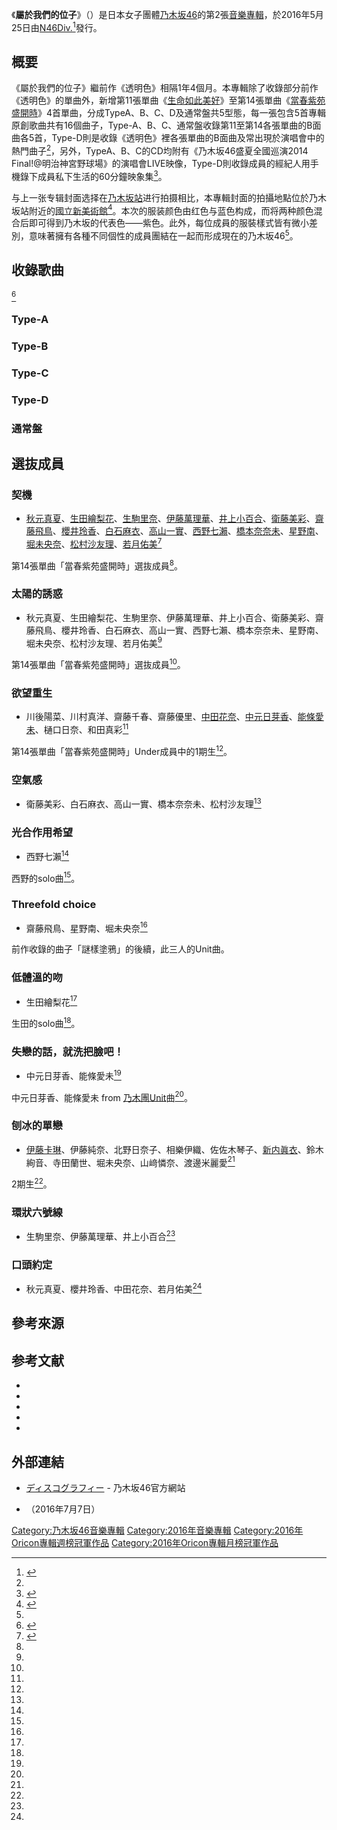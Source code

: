 {{Infobox Album
| Name         = 屬於我們的位子
| Original_name   = {{lang|ja|それぞれの椅子}}
| Type           = [[錄音室專輯|錄音室專輯]]
| Artist         = [[乃木坂46|乃木坂46]]
| Cover          = それぞれの椅子.jpg
| Caption        = A盤封面
| Released       = {{flagicon|JPN}} 2016年5月25日<br />{{flagicon|ROC}} 2016年5月27日
| Recorded        = 2016年
| Genre          = [[J-POP|J-POP]]
| Length         = 
| Label          = [[Sony_Music_Records|N46Div.]]
| Producer       = [[秋元康|秋元康]]
| Reviews        = 
| Chart position =
| Certification  = 
| Last album     = [[透明色_(乃木坂46專輯)|透明色]]<br />（2015年）
| This album     = '''屬於我們的位子'''<br />（2016年）
| Next album     = [[最初的梦想_(专辑)|最初的夢想]]<br />（2017年）
| Misc           = {{Singles
| Name           = 
| Type           = 專輯
| single 1       = [[生命如此美好|生命如此美好]]
| single 1 date  = 2015年3月18日
| single 2       = [[太陽敲敲門|太陽敲敲門]]
| single 2 date  = 2015年7月22日
| single 3       = [[此刻，想說話的對象|此刻，想說話的對象]]
| single 3 date  = 2015年10月28日
| single 4       = [[當春紫苑盛開時|當春紫苑盛開時]]
| single 4 date  = 2016年3月23日
}}}}
《'''屬於我們的位子'''》（{{jpn|j=それぞれの椅子|hg=それぞれのいす|rm=Sorezore no Isu|f=y}}）是日本女子團體[[乃木坂46|乃木坂46]]的第2張[[音樂專輯|音樂專輯]]，於2016年5月25日由[[Sony_Music_Records|N46Div.]]<ref name="nogizaka02">{{cite web|url=http://www.nogizaka46.com/smph/news/2016/04/11-1.php|script-title=ja:乃木坂46待望の2ndアルバム、2016年5月25日リリース決定!|language=ja|work=乃木坂46官方网站|publisher=乃木坂46LLC|date=2016-04-11|accessdate=2016-04-26|archive-url=https://web.archive.org/web/20160507120613/http://www.nogizaka46.com/smph/news/2016/04/11-1.php|archive-date=2016年5月7日|dead-url=yes}}</ref>發行。

== 概要 ==
《屬於我們的位子》繼前作《透明色》相隔1年4個月。本專輯除了收錄部分前作《透明色》的單曲外，新增第11張單曲《[[生命如此美好|生命如此美好]]》至第14張單曲《[[當春紫苑盛開時|當春紫苑盛開時]]》4首單曲，分成TypeA、B、C、D及通常盤共5型態，每一張包含5首專輯原創歌曲共有16個曲子，Type-A、B、C、通常盤收錄第11至第14各張單曲的B面曲各5首，Type-D則是收錄《透明色》裡各張單曲的B面曲及常出現於演唱會中的熱門曲子<ref name="nogizakaalbum" />，另外，TypeA、B、C的CD均附有《乃木坂46盛夏全國巡演2014 Final!@明治神宮野球場》的演唱會LIVE映像，Type-D則收錄成員的經紀人用手機錄下成員私下生活的60分鐘映象集<ref name="type">{{cite web|url=http://www.nogizaka46.com/smph/news/2016/04/11-2.php|script-title=ja:乃木坂46 2nd アルバム（CD＋DVD）盤に収録される特典映像が大決定!!|language=ja|work=乃木坂46官方网站|publisher=乃木坂46LLC|date=2016-04-11|accessdate=2016-04-26|archive-date=2016-06-05|archive-url=https://web.archive.org/web/20160605090337/http://www.nogizaka46.com/smph/news/2016/04/11-2.php|dead-url=no}}</ref>。

与上一张专辑封面选择在[[乃木坂站|乃木坂站]]进行拍摄相比，本專輯封面的拍攝地點位於乃木坂站附近的[[國立新美術館|國立新美術館]]<ref name="costume">{{Cite web|url=http://www.nogizaka46.com/news/2016/04/26-1.php|script-title=ja:【タイトル決定！！】乃木坂46 2ndアルバムタイトル＆ジャケット写真初公開！！|language=ja|date=2016-04-26|accessdate=2019-09-06|publisher=乃木坂46官方网站|archive-date=2019-09-06|archive-url=https://web.archive.org/web/20190906104349/http://www.nogizaka46.com/news/2016/04/26-1.php|dead-url=no}}</ref>。本次的服装颜色由红色与蓝色构成，而将两种颜色混合后即可得到乃木坂的代表色——紫色。此外，每位成員的服裝樣式皆有微小差別，意味著擁有各種不同個性的成員團結在一起而形成現在的乃木坂46<ref name="costume" />。

== 收錄歌曲 ==
<ref>{{Cite web|url=http://www.facebook.com/notes/sony-music-taiwan-jpop/10154032490351013/|title=0527新發行：乃木坂46 / 屬於我們的位子 (Type A、B、C、D)|publisher=台灣索尼音樂JPOP臉書專頁|language=zh-tw|accessdate=2019-04-16|archive-date=2019-04-18|archive-url=https://web.archive.org/web/20190418072250/https://www.facebook.com/notes/sony-music-taiwan-jpop/10154032490351013/|dead-url=no}}</ref>
=== Type-A ===
{{tracklist
| collapsed       = 
| headline        = CD<ref name="a">{{Harvnb|乃木坂46|2016a}}。</ref>
| extra_column    = 編曲
| total_length    = 
| all_lyrics      = 

| title1          = [[生命如此美好|生命如此美好]]（{{lang|ja|命は美しい}}）
| note1           = 
| lyrics1         = 
| music1          = Hiroki Sagawa
| extra1          = Hiroki Sagawa
| length1         = 5:14
| title2          = [[太陽敲敲門|太陽敲敲門]]（{{lang|ja|太陽ノック}}）
| note2           = 
| lyrics2         = 
| music2          = 黑須克彥
| extra2          = 長田直之
| length2         = 4:02
| title3          = [[此刻，想說話的對象|此刻，想說話的對象]]（{{lang|ja|今，話したい誰かがいる}}）
| note3           = 
| lyrics3         = 
| music3          = Akira Sunset、APAZZI
| extra3          = Akira Sunset、APAZZI
| length3         = 4:22
| title4          = [[當春紫苑盛開時|當春紫苑盛開時]]（{{lang|ja|ハルジオンが咲く頃}}）
| note4           = 
| lyrics4         = 
| music4          = Akira Sunset、APAZZI
| extra4          = Akira Sunset、APAZZI
| length4         = 5:28
| title5          = 契機（{{lang|ja|きっかけ}}）
| note5           = 
| lyrics5         = 
| music5          = 杉山勝彥
| extra5          = 杉山勝彥、有木龍郎
| length5         = 5:18
| title6          = 太陽的誘惑（{{lang|ja|太陽に口説かれて}}）
| note6           = 
| lyrics6         = 
| music6          = 藤野貴文
| extra6          = 藤野貴文
| length6         = 4:10
| title7          = 欲望重生（{{Lang|ja|欲望のリインカーネーション}}）
| note7           = 
| lyrics7         = 
| music7          = 渡邊未來
| extra7          = 渡邊未來
| length7         = 4:18
| title8          = [[此刻，想說話的對象|忘卻悲傷的方法]]（{{Lang|ja|悲しみの忘れ方}}）
| note8           = 
| lyrics8         = 
| music8          = 近藤圭一
| extra8          = 久下真音
| length8         = 4:27	
| title9          = 空氣感（{{Lang|ja|空気感}}）
| note9           = 
| lyrics9         = 
| music9          = DR QUEENBEE
| extra9          = DR QUEENBEE
| length9         = 3:53
| title10          = 光合作用希望（{{Lang|ja|光合成希望}}）
| note10           = 
| lyrics10         = 
| music10          = 吉田博
| extra10          = 野中雄一
| length10         = 3:55
| title11          = [[太陽敲敲門_#無表情|無表情]]
| note11           = 
| lyrics11         = 
| music11          = Akira Sunset
| extra11          = Akira Sunset
| length11         = 3:50
| title12          = [[生命如此美好|事先預知的浪漫]]（{{Lang|ja|あらかじめ語られるロマンス}}）
| note12           = 
| lyrics12         = 
| music12          = Soulife|SoichiroK、Soulife|Nozomu.S
| extra12          = SoichiroK、Nozomu.S
| length12         = 4:53
| title13          = [[此刻，想說話的對象|間隙]]（{{Lang|ja|隙間}}）
| note13           = 
| lyrics13         = 
| music13          = Akira Sunset、Carlos K.
| extra13          = Akira Sunset、Carlos K.
| length13         = 5:01	
| title14          = [[當春紫苑盛開時|陡坡]]（{{Lang|ja|急斜面}}）
| note14           = 
| lyrics14         = 
| music14          = FURUTA、Yasutaka.Ishio
| extra14          = 重永亮介
| length14         = 3:45
| title15          = [[太陽敲敲門|翅膀的記憶]]（{{Lang|ja|羽根の記憶}}）
| note15           = 
| lyrics15         = 
| music15          = 杉山勝彥
| extra15          = 杉山勝彥、有木龍郎
| length15         = 5:41
| title16          = [[窗簾圍繞|乃木坂之詩]]（{{Lang|ja|乃木坂の詩}}）
| note16           = 
| lyrics16         = 
| music16          = 井手功二
| extra16          = 井手功二
| length16         = 4:30
}}
{{tracklist
| collapsed       =  
| headline        = DVD「乃木坂46 真夏的全國巡演2014 Final!@明治神宮棒球場（前篇）」<ref name="a" />
| total_length    = 62:45
| title1          = 夏天的Free&Easy（{{lang|ja|夏のFree＆Easy}}）
| length1         = 
| title2          = 浪漫的開始（{{lang|ja|ロマンスのスタート}}）
| length2         = 
| title3          = 或許我想見到你（{{lang|ja|会いたかったかもしれない}}）
| length3         = 
| title4          = 浪漫墨魚燒（{{lang|ja|ロマンティックいか焼き}}）
| length4         = 
| title5          = Girls' Rule（{{lang|ja|ガールズルール}}）
| length5         = 
| title6          = 無能為力地待在你身邊（{{lang|ja|何もできずにそばにいる}}）
| length6         = 
| title7          = 如同剛出生時（{{lang|ja|生まれたままで}}）
| length7         = 
| title8          = 不在這兒的某處（{{lang|ja|ここじゃないどこか}}）
| length8         = 
| title9          = 指望遠鏡
| length9         = 
| title10         = 月亮的大小（{{lang|ja|月の大きさ}}）
| length10        = 
| title11         = 因為不想失去（{{lang|ja|失いたくないから}}）
| length11        = 
| title12         = 人們的樂器（{{lang|ja|人間という楽器}}）
| length12        = 
}}

=== Type-B ===
{{tracklist
| collapsed       = 
| headline        = CD<ref name="b">{{Harvnb|乃木坂46|2016b}}。</ref>
| extra_column    = 編曲
| total_length    = 
| all_lyrics      = 

| title1          = 生命如此美好
| note1           = 
| lyrics1         = 
| music1          = Hiroki Sagawa
| extra1          = Hiroki Sagawa
| length1         = 5:14
| title2          = 太陽敲敲門
| note2           = 
| lyrics2         = 
| music2          = 黑須克彥
| extra2          = 長田直之
| length2         = 4:02
| title3          = 此刻，想說話的對象
| note3           = 
| lyrics3         = 
| music3          = Akira Sunset、APAZZI
| extra3          = Akira Sunset、APAZZI
| length3         = 4:22
| title4          = 當春紫苑盛開時
| note4           = 
| lyrics4         = 
| music4          = Akira Sunset、APAZZI
| extra4          = Akira Sunset、APAZZI
| length4         = 5:28
| title5          = 契機
| note5           = 
| lyrics5         = 
| music5          = 杉山勝彥
| extra5          = 杉山勝彥、有木龍郎
| length5         = 5:18
| title6          = 太陽的誘惑
| note6           = 
| lyrics6         = 
| music6          = 藤野貴文
| extra6          = 藤野貴文
| length6         = 4:10
| title7          = 欲望重生
| note7           = 
| lyrics7         = 
| music7          = 渡邊未來
| extra7          = 渡邊未來
| length7         = 4:18
| title8          = 忘記悲傷的方法
| note8           = 
| lyrics8         = 
| music8          = 近藤圭一
| extra8          = 久下真音
| length8         = 4:27	
| title9          = Threefold choice
| note9           = 
| lyrics9         = 
| music9          = 古川貴浩
| extra9          = 古川貴浩
| length9         = 3:41
| title10          = 低體溫的吻（{{lang|ja|低体温のキス}}）
| note10           = 
| lyrics10         = 
| music10          = 中谷篤子
| extra10          = 田上陽一
| length10         = 3:59
| title11          = [[當春紫苑盛開時|遙遠的不丹王國]]（{{lang|ja|遥かなるブータン}}）
| note11           = 
| lyrics11         = 
| music11          = 築田格
| extra11          = ha-j
| length11         = 4:36
| title12          = [[此刻，想說話的對象|POPIPAPPAPPA]]（{{lang|ja|ポピパッパッパー}}）
| note12           = 
| lyrics12         = 
| music12          = Akira Sunset、ha-j
| extra12          = Akira Sunset、ha-j
| length12         = 4:01
| title13          = [[太陽敲敲門|脱下制服説再見…]]（{{lang|ja|制服を脫いでサヨナラを・・・}}）

| note13           = 
| lyrics13         = 
| music13          = 古川貴浩
| extra13          = 古川貴浩
| length13         = 5:00
| title14          = [[當春紫苑盛開時|憂鬱與泡泡糖]]（{{lang|ja|憂鬱と風船ガム}}）
| note14           = 
| lyrics14         = 
| music14          = HIROTOMO、Dr.Lilcom
| extra14          = APAZZI
| length14         = 4:03
| title15          = [[生命如此美好|重新站起]]（{{Lang|ja|立ち直り中}}）
| note15           = 
| lyrics15         = 
| music15          = 福田貴史
| extra15          = TATOO
| length15         = 4:41
| title16          = 乃木坂之詩
| note16           = 
| lyrics16         = 
| music16          = 井手功二
| extra16          = 井手功二
| length16         = 4:30
}}
{{tracklist
| collapsed       = 
| headline        = DVD「乃木坂46 真夏的全國巡演2014 Final!@明治神宮棒球場（中篇）」<ref name="b" />
| total_length    = 
| title1          = 人們為何奔跑？（{{lang|ja|人はなぜ走るのか？}}）
| length1         = 
| title2          = 性急的蝸牛（{{lang|ja|せっかちなかたつむり}}）
| length2         = 
| title3          = 左胸的勇氣（{{lang|ja|左胸の勇気}}）
| length3         = 
| title4          = 第幾次的藍天？（{{lang|ja|何度目の青空か？}}）
| length4         = 
| title5          = 謝謝（{{lang|ja|ダンケシェーン}}）
| length5         = 
| title6          = 哪有這麼離譜的…（{{lang|ja|そんなバカな・・・}}）
| length6         = 
| title7          = 心之解藥（{{lang|ja|心の薬}}）
| length7         = 
| title8          = 13號星期五（{{lang|ja|13日の金曜日}}）
| length8         = 
| title9          = 風扇（{{lang|ja|扇風機}}）
| length9         = 
| title10         = 前方的出口（{{lang|ja|その先の出口}}）
| length10        = 
| title11         = 沉默的獅子（{{lang|ja|無口なライオン}}）
| length11        = 
| title12         = 我如果不去的話會是誰去？（{{lang|ja|僕が行かなきゃ誰が行くんだ？}}）
| length12        = 
| title13         = 彈額頭（{{lang|ja|でこぴん}}）
| length13        = 
| title14         = 呼吸的方法（{{lang|ja|吐息のメソッド}}）
| length14        = 
}}

=== Type-C ===
{{tracklist
| collapsed       = 
| headline        = CD<ref name="c">{{Harvnb|乃木坂46|2016c}}。</ref>
| extra_column    = 編曲
| total_length    = 
| all_lyrics      = 

| title1          = 生命如此美好
| note1           = 
| lyrics1         = 
| music1          = Hiroki Sagawa
| extra1          = Hiroki Sagawa
| length1         = 5:14
| title2          = 太陽敲敲門
| note2           = 
| lyrics2         = 
| music2          = 黑須克彥
| extra2          = 長田直之
| length2         = 4:02
| title3          = 此刻，想說話的對象
| note3           = 
| lyrics3         = 
| music3          = Akira Sunset、APAZZI
| extra3          = Akira Sunset、APAZZI
| length3         = 4:22
| title4          = 當春紫苑盛開時
| note4           = 
| lyrics4         = 
| music4          = Akira Sunset、APAZZI
| extra4          = Akira Sunset、APAZZI
| length4         = 5:28
| title5          = 契機
| note5           = 
| lyrics5         = 
| music5          = 杉山勝彦
| extra5          = 杉山勝彦、有木竜郎
| length5         = 5:18
| title6          = 太陽的誘惑
| note6           = 
| lyrics6         = 
| music6          = 藤野貴文
| extra6          = 藤野貴文
| length6         = 4:10
| title7          = 欲望重生
| note7           = 
| lyrics7         = 
| music7          = 渡邊未來
| extra7          = 渡邊未來
| length7         = 4:18
| title8          = 忘卻悲傷的方法
| note8           = 
| lyrics8         = 
| music8          = 近藤圭一
| extra8          = 久下真音
| length8         = 4:27	
| title9          = 失戀的話，就洗把臉吧！（{{lang|ja|失恋したら、顔を洗え!}}）
| note9           = 
| lyrics9         = 
| music9          = 齋藤邦明
| extra9          = 内田充
| length9         = 3:59
| title10          = 刨冰的單戀（{{lang|ja|かき氷の片想い}}）
| note10           = 
| lyrics10         = 
| music10          = 白須賀悟
| extra10          = 白須賀悟
| length10         = 4:26
| title11          = [[此刻，想說話的對象|成為大人的捷徑]]（{{lang|ja|大人への近道}}）
| note11           = 
| lyrics11         = 
| music11          = 古川貴浩
| extra11          = 古川貴浩
| length11         = 5:16
| title12          = [[生命如此美好|若你不曾遇見我就好了]]（{{lang|ja|君は僕と会わない方がよかったのかな}}）
| note12           = 
| lyrics12         = 
| music12          = Akira Sunset、ha-j
| extra12          = Akira Sunset、ha-j
| length12         = 5:03
| title13          = [[太陽敲敲門|離別前，更喜歡你]]（{{lang|ja|別れ際、もっと好きになる}}）
| note13           = 
| lyrics13         = 
| music13          = Akira Sunset、ha-j
| extra13          = Akira Sunset、ha-j
| length13         = 4:16
| title14          = [[此刻，想說話的對象|嫉妒的權利]]（{{lang|ja|嫉妬の権利}}）
| note14           = 
| lyrics14         = 
| music14          = 丸山真由子
| extra14          = 丸山真由子
| length14         = 5:17
| title15          = [[當春紫苑盛開時_#不等号|不等号]]
| note15           = 
| lyrics15         = 
| music15          = 福田貴史
| extra15          = 福田貴史
| length15         = 4:16
| title16          = 乃木坂之詩
| note16           = 
| lyrics16         = 
| music16          = 井手功二
| extra16          = 井手功二
| length16         = 4:30
}}
{{tracklist
| collapsed       = 
| headline        = DVD「乃木坂46 真夏的全國巡演2014 Final!@明治神宮棒球場（後篇）」<ref name="c" />
| total_length    = 
| title1          = 世界上最孤獨的Lover（{{lang|ja|世界で一番 孤独なLover}}）
| length1         = 
| title2          = 制服模特兒（{{lang|ja|制服のマネキン}}）
| length2         = 
| title3          = 在這裡的理由（{{lang|ja|ここにいる理由}}）
| length3         = 
| title4          = 髮夾（{{lang|ja|バレッタ}}）
| length4         = 
| title5          = 奔馳吧！Bicycle（{{lang|ja|走れ！Bicycle}}）
| length5         = 
| title6          = 來吧Shampoo！（{{lang|ja|おいでシャンプー}}）
| length6         = 
| title7          = 你就是希望（{{lang|ja|君の名は希望}}）
| length7         = 
| title8          = 察覺時已是單戀（{{lang|ja|気づいたら片想い}}）
| length8         = 
| title9          = 窗簾圍繞（{{lang|ja|ぐるぐるカーテン}}）
| length9         = 
| title10         = 乃木坂之詩
| length10        = 
}}

=== Type-D ===
{{tracklist
| collapsed       = 
| headline        = CD<ref name="d">{{Harvnb|乃木坂46|2016d}}。</ref>
| extra_column    = 編曲
| total_length    = 
| all_lyrics      = 

| title1          = 生命的美好
| note1           = 
| lyrics1         = 
| music1          = Hiroki Sagawa
| extra1          = Hiroki Sagawa
| length1         = 5:14
| title2          = 太陽敲敲門
| note2           = 
| lyrics2         = 
| music2          = 黑須克彥
| extra2          = 長田直之
| length2         = 4:02
| title3          = 此刻，想說話的對象
| note3           = 
| lyrics3         = 
| music3          = Akira Sunset、APAZZI
| extra3          = Akira Sunset、APAZZI
| length3         = 4:22
| title4          = 當春紫苑盛開時
| note4           = 
| lyrics4         = 
| music4          = Akira Sunset、APAZZI
| extra4          = Akira Sunset、APAZZI
| length4         = 5:28
| title5          = 契機
| note5           = 
| lyrics5         = 
| music5          = 杉山勝彥
| extra5          = 杉山勝彥、有木龍郎
| length5         = 5:18
| title6          = 太陽的誘惑
| note6           = 
| lyrics6         = 
| music6          = 藤野貴文
| extra6          = 藤野貴文
| length6         = 4:10
| title7          = 欲望重生
| note7           = 
| lyrics7         = 
| music7          = 渡邊未來
| extra7          = 渡邊未來
| length7         = 4:18
| title8          = 忘記悲傷的方法
| note8           = 
| lyrics8         = 
| music8          = 近藤圭一
| extra8          = 久下真音
| length8         = 4:27	
| title9          = 環狀六號線
| note9           = 
| lyrics9         = 
| music9          = 齋藤涼介
| extra9          = 齋藤涼介
| length9         = 4:03
| title10          = 口頭約定（{{lang|ja|口約束}}）
| note10           = 
| lyrics10         = 
| music10          = Amber
| extra10          = 若田部誠
| length10         = 4:32
| title11          = [[你就是希望|浪漫墨魚燒]]（{{lang|ja|ロマンティックいか焼き}}）
| note11           = 
| lyrics11         = 
| music11          = 橫健介
| extra11          = 重永亮介
| length11         = 4:28
| title12          = House!（{{lang|ja|ハウス！}}）
| note12           = 
| lyrics12         = 
| music12          = 大谷靖夫
| extra12          = y@suo ohtani
| length12         = 5:06
| title13          = [[髮夾_(單曲)|哪有這麼離譜的…]]（{{Lang|ja|そんなバカな・・・}}）
| note13           = 
| lyrics13         = 
| music13          = Akira Sunset
| extra13          = Akira Sunset
| length13         = 4:28
| title14          = [[你就是希望|乾脆一點]]（{{lang|ja|シャキイズム}}）
| note14           = 
| lyrics14         = 
| music14          = 岡本健介
| extra14          = 岡本健介
| length14         = 4:11
| title15          = [[察覺時已是單戀|浪漫的開始]]（{{lang|ja|ロマンスのスタート}}）
| note15           = 
| lyrics15         = 
| music15          = 押田誠
| extra15          = 佐佐木聰作、押田誠
| length15         = 4:00
| title16          = 乃木坂之詩
| note16           = 
| lyrics16         = 
| music16          = 井手功二
| extra16          = 井手功二
| length16         = 4:30
}}
{{tracklist
| collapsed       = 
| headline        = DVD<ref name="d" />
| total_length    = 
| title1          = 經紀人的錄影 約60分鐘的秘藏影像滿載！
| length1         = 
}}

=== 通常盤 ===
{{tracklist
| collapsed       = 
| headline        = CD<ref>{{Harvnb|乃木坂46|2016e}}。</ref>
| extra_column    = 編曲
| total_length    = 
| all_lyrics      = 

| title1          = 生命如此美好
| note1           = 
| lyrics1         = 
| music1          = Hiroki Sagawa
| extra1          = Hiroki Sagawa
| length1         = 5:14
| title2          = 太陽敲敲門
| note2           = 
| lyrics2         = 
| music2          = 黑須克彥
| extra2          = 長田直之
| length2         = 4:02
| title3          = 此刻，想說話的對象
| note3           = 
| lyrics3         = 
| music3          = Akira Sunset、APAZZI
| extra3          = Akira Sunset、APAZZI
| length3         = 4:22
| title4          = 當春紫苑盛開時
| note4           = 
| lyrics4         = 
| music4          = Akira Sunset、APAZZI
| extra4          = Akira Sunset、APAZZI
| length4         = 5:28
| title5          = 契機
| note5           = 
| lyrics5         = 
| music5          = 杉山勝彥
| extra5          = 杉山勝彥、有木龍郎
| length5         = 5:18
| title6          = 太陽的誘惑
| note6           = 
| lyrics6         = 
| music6          = 藤野貴文
| extra6          = 藤野貴文
| length6         = 4:10
| title7          = 欲望重生
| note7           = 
| lyrics7         = 
| music7          = 渡邊未來
| extra7          = 渡邊未來
| length7         = 4:18
| title8          = 忘記悲傷的方法
| note8           = 
| lyrics8         = 
| music8          = 近藤圭一
| extra8          = 久下真音
| length8         = 4:27	
| title9          = 空氣感
| note9           = 
| lyrics9         = 
| music9          = DR QUEENBEE
| extra9          = DR QUEENBEE
| length9         = 3:53
| title10          = 光合作用希望
| note10           = 
| lyrics10         = 
| music10          = 吉田博
| extra10          = 野中雄一
| length10         = 3:55
| title11          = 無表情
| note11           = 
| lyrics11         = 
| music11          = Akira Sunset
| extra11          = Akira Sunset
| length11         = 3:50
| title12          = 事先預知的浪漫
| note12           = 
| lyrics12         = 
| music12          = SoichiroK、Nozomu.S
| extra12          = SoichiroK、Nozomu.S
| length12         = 4:53
| title13          = 間隙
| note13           = 
| lyrics13         = 
| music13          = Akira Sunset、Carlos K.
| extra13          = Akira Sunset、Carlos K.
| length13         = 5:01	
| title14          = 陡坡
| note14           = 
| lyrics14         = 
| music14          = FURUTA、Yasutaka.Ishio
| extra14          = 重永亮介
| length14         = 3:45
| title15          = 羽毛的記憶
| note15           = 
| lyrics15         = 
| music15          = 杉山勝彥
| extra15          = 杉山勝彥、有木龍郎
| length15         = 5:41
| title16          = 乃木坂之詩
| note16           = 
| lyrics16         = 
| music16          = 井手功二
| extra16          = 井手功二
| length16         = 4:30
}}

== 選抜成員 ==
=== 契機 ===
* [[秋元真夏|秋元真夏]]、[[生田繪梨花|生田繪梨花]]、[[生駒里奈|生駒里奈]]、[[伊藤萬理華|伊藤萬理華]]、[[井上小百合_(偶像)|井上小百合]]、[[衛藤美彩|衛藤美彩]]、[[齋藤飛鳥|齋藤飛鳥]]、[[櫻井玲香|櫻井玲香]]、[[白石麻衣|白石麻衣]]、[[高山一實|高山一實]]、[[西野七瀨|西野七瀨]]、[[橋本奈奈未|橋本奈奈未]]、[[星野南|星野南]]、[[堀未央奈|堀未央奈]]、[[松村沙友理|松村沙友理]]、[[若月佑美|若月佑美]]<ref name="nogizakaalbum">{{cite web|url=http://www.nogizaka46.com/smph/news/2016/04/24-1.php|script-title=ja:【お知らせ!!】乃木坂46 2ndアルバム収録楽曲&商品概要決定!!|work=乃木坂46官方网站|language=ja|publisher=乃木坂46LLC|date=2016-04-22|accessdate=2016-04-26|archive-date=2016-06-10|archive-url=https://web.archive.org/web/20160610195739/http://www.nogizaka46.com/smph/news/2016/04/24-1.php|dead-url=no}}</ref>
第14張單曲「當春紫苑盛開時」選抜成員<ref name="nogizakaalbum" />。

=== 太陽的誘惑 ===
* 秋元真夏、生田繪梨花、生駒里奈、伊藤萬理華、井上小百合、衛藤美彩、齋藤飛鳥、櫻井玲香、白石麻衣、高山一實、西野七瀨、橋本奈奈未、星野南、堀未央奈、松村沙友理、若月佑美<ref name="nogizakaalbum" />
第14張單曲「當春紫苑盛開時」選抜成員<ref name="nogizakaalbum" />。

=== 欲望重生 ===
* 川後陽菜、川村真洋、齋藤千春、齋藤優里、[[中田花奈|中田花奈]]、[[中元日芽香|中元日芽香]]、[[能條愛未|能條愛未]]、樋口日奈、和田真彩<ref name="nogizakaalbum" />
第14張單曲「當春紫苑盛開時」Under成員中的1期生<ref name="nogizakaalbum" />。

=== 空氣感 ===
* 衛藤美彩、白石麻衣、高山一實、橋本奈奈未、松村沙友理<ref name="nogizakaalbum" />

=== 光合作用希望 ===
* 西野七瀨<ref name="nogizakaalbum" />
西野的solo曲<ref name="nogizakaalbum" />。

=== Threefold choice ===
* 齋藤飛鳥、星野南、堀未央奈<ref name="nogizakaalbum" />
前作收錄的曲子「謎樣塗鴉」的後續，此三人的Unit曲。

=== 低體溫的吻 ===
* 生田繪梨花<ref name="nogizakaalbum" />
生田的solo曲<ref name="nogizakaalbum" />。

=== 失戀的話，就洗把臉吧！ ===
* 中元日芽香、能條愛未<ref name="nogizakaalbum" />
中元日芽香、能條愛未 from [[乃木坂46_#乃木團|乃木團]]Unit曲<ref name="nogizakaalbum" />。

=== 刨冰的單戀 ===
* [[伊藤卡琳|伊藤卡琳]]、伊藤純奈、北野日奈子、相樂伊織、佐佐木琴子、[[新内眞衣|新内眞衣]]、鈴木絢音、寺田蘭世、堀未央奈、山﨑憐奈、渡邊米麗愛<ref name="nogizakaalbum" />
2期生<ref name="nogizakaalbum" />。

=== 環狀六號線 ===
* 生駒里奈、伊藤萬理華、井上小百合<ref name="nogizakaalbum" />

=== 口頭約定 ===
* 秋元真夏、櫻井玲香、中田花奈、若月佑美<ref name="nogizakaalbum" />

== 參考來源 ==
{{Reflist}}

== 参考文献 ==
* {{Cite book|author=乃木坂46|script-title=ja:それぞれの椅子|volume=Type-A|date=2016-05-25|year=2016a|publisher=Sony Music Records|asin=B01E4E7XEI|id=SRCL-9078/9079|ref=harv}}
* {{Cite book|author=乃木坂46|script-title=ja:それぞれの椅子|volume=Type-B|date=2016-05-25|year=2016b|publisher=Sony Music Records|asin=B01E4E7XFC|id=SRCL-9080/9081|ref=harv}}
* {{Cite book|author=乃木坂46|script-title=ja:それぞれの椅子|volume=Type-C|date=2016-05-25|year=2016c|publisher=Sony Music Records|asin=B01E4E7XAW|id=SRCL-9082/9083|ref=harv}}
* {{Cite book|author=乃木坂46|script-title=ja:それぞれの椅子|volume=Type-D|date=2016-05-25|year=2016d|publisher=Sony Music Records|asin=B01E4E7X9S|id=SRCL-9084/0985|ref=harv}}
* {{Cite book|author=乃木坂46|script-title=ja:それぞれの椅子|volume=通常盤|date=2016-05-25|year=2016e|publisher=Sony Music Records|asin=B01E4E7XB6|id=SRCL-9086|ref=harv}}

== 外部連結 ==
* [http://www.nogizaka46.com/discography/?d=SRCL-9078 ディスコグラフィー] {{Wayback|url=http://www.nogizaka46.com/discography/?d=SRCL-9078 |date=20160611021434 }}  - 乃木坂46官方網站
* {{YouTube|6W8mmtgeOzY|乃木坂46 『きっかけ』}}（2016年7月7日）

{{乃木坂46}}
{{Oricon專輯週榜冠軍 (2016年)|2016年6月6日}}
{{Oricon專輯月榜冠軍 (2010年代後期)|2016年5月}}
{{DEFAULTSORT:Sorezore no Isu}}
[[Category:乃木坂46音樂專輯|Category:乃木坂46音樂專輯]]
[[Category:2016年音樂專輯|Category:2016年音樂專輯]]
[[Category:2016年Oricon專輯週榜冠軍作品|Category:2016年Oricon專輯週榜冠軍作品]]
[[Category:2016年Oricon專輯月榜冠軍作品|Category:2016年Oricon專輯月榜冠軍作品]]